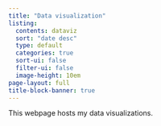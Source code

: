 ```yaml
---
title: "Data visualization"
listing:
  contents: dataviz
  sort: "date desc"
  type: default
  categories: true
  sort-ui: false
  filter-ui: false
  image-height: 10em
page-layout: full
title-block-banner: true
---
```


This webpage hosts my data visualizations.
